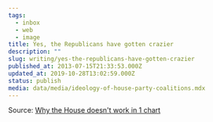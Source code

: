 ```yaml
---
tags:
  - inbox
  - web
  - image
title: Yes, the Republicans have gotten crazier
description: ""
slug: writing/yes-the-republicans-have-gotten-crazier
published_at: 2013-07-15T21:33:53.000Z
updated_at: 2019-10-28T13:02:59.000Z
status: publish
media: data/media/ideology-of-house-party-coalitions.mdx
---
```

Source: [Why the House doesn't work in 1 chart](http://www.washingtonpost.com/blogs/the-fix/wp/2013/07/15/how-the-house-works-or-doesnt-explained-in-1-chart/)
